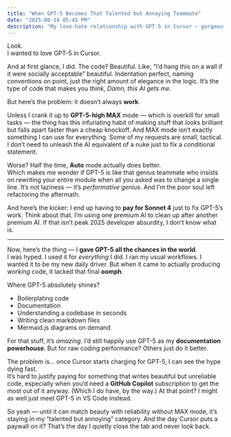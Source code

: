 ```yaml
---
title: "When GPT-5 Becomes That Talented but Annoying Teammate"
date: "2025-08-14 05:45 PM"
description: "My love-hate relationship with GPT-5 in Cursor — gorgeous code, but a habit of making things that don’t actually work unless I crank it to MAX mode."
---
```


Look.  
I wanted to love GPT-5 in Cursor.

And at first glance, I did. The code? Beautiful. Like, “I’d hang this on a wall if it were socially acceptable” beautiful. Indentation perfect, naming conventions on point, just the right amount of elegance in the logic. It’s the type of code that makes you think, _Damn, this AI gets me._

But here’s the problem: it doesn’t always **work**.

Unless I crank it up to **GPT-5-high MAX** mode — which is overkill for small tasks — the thing has this infuriating habit of making stuff that _looks_ brilliant but falls apart faster than a cheap knockoff. And MAX mode isn’t exactly something I can use for everything. Some of my requests are small, tactical. I don’t need to unleash the AI equivalent of a nuke just to fix a conditional statement.

Worse? Half the time, **Auto** mode actually does better.  
Which makes me wonder if GPT-5 is like that genius teammate who insists on rewriting your entire module when all you asked was to change a single line. It’s not laziness — it’s _performative genius_. And I’m the poor soul left refactoring the aftermath.

And here’s the kicker: I end up having to **pay for Sonnet 4** just to fix GPT-5’s work. Think about that. I’m using one premium AI to clean up after another premium AI. If that isn’t peak 2025 developer absurdity, I don’t know what is.

---

Now, here’s the thing — I **gave GPT-5 all the chances in the world**.  
I was hyped. I used it for _everything_ I did. I ran my usual workflows. I wanted it to be my new daily driver. But when it came to actually producing _working_ code, it lacked that final **oomph**.

Where GPT-5 absolutely shines?

- Boilerplating code
- Documentation
- Understanding a codebase in seconds
- Writing clean markdown files
- Mermaid.js diagrams on demand

For that stuff, it’s _amazing_. I’d still happily use GPT-5 as my **documentation powerhouse**. But for raw coding performance? Others just do it better.

The problem is… once Cursor starts charging for GPT-5, I can see the hype dying fast.  
It’s hard to justify paying for something that writes beautiful but unreliable code, especially when you’d need a **GitHub Copilot** subscription to get the most out of it anyway. (Which I do have, by the way.) At that point? I might as well just meet GPT-5 in VS Code instead.

So yeah — until it can match beauty with reliability without MAX mode, it’s staying in my “talented but annoying” category. And the day Cursor puts a paywall on it? That’s the day I quietly close the tab and never look back.
